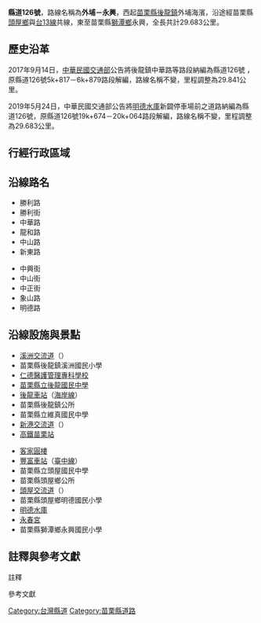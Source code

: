 {{Infobox Taiwan Highway
| Type = CHcounty
| Num = 126
| Length = 29.683
| LastExt = 
| Allocation = {{Jct|country=TWN|PH|13}}
| SpeedHigh = 
| Start = [[苗栗縣|苗栗縣]][[後龍鎮_(台灣)|後龍鎮]][[外埔_(苗栗縣)|外埔]]
| Junc = 
 {{Plainlist|
* [[File:TW_PHW61.svg|20px]][[溪洲交流道|溪洲交流道]]
* [[File:TW_PHW72.svg|20px]][[新港交流道|新港交流道]]
* [[File:TWHW1.svg|20px]][[頭屋交流道|頭屋交流道]]
 }}
| End = 苗栗縣[[獅潭鄉|獅潭鄉]][[獅潭_(大字)|永興]]
| Dep =[[苗栗縣政府|苗栗縣政府]]
}}
'''縣道126號'''，路線名稱為'''外埔－永興'''，西起[[苗栗縣|苗栗縣]][[後龍鎮_(台灣)|後龍鎮]]外埔海濱，沿途經苗栗縣[[頭屋鄉|頭屋鄉]]與[[台13線|台13線]]共線，東至苗栗縣[[獅潭鄉|獅潭鄉]]永興，全長共計29.683公里。
{{Gallery
|File:Starting point of County Highway 126 in Taiwan 20120714.jpg|起點，位於苗栗縣後龍鎮
|File:Ending point of County Highway 126 in Taiwan 20120913.jpg|終點，位於苗栗縣獅潭鄉[[台3線|台3線]]上
}}

== 歷史沿革 ==
2017年9月14日，[[中華民國交通部|中華民國交通部]]公告將後龍鎮中華路等路段納編為縣道126號{{efn|新的路線行經勝利街、中華路，至苗9線終點路口後轉南行龍山路，於後龍鎮戶政事務所前路口接回中山路。}}
，原縣道126號5k+817－6k+879路段解編，路線名稱不變，里程調整為29.841公里。{{R|motc20170914}}

2019年5月24日，中華民國交通部公告將[[明德水庫|明德水庫]]新闢停車場前之道路納編為縣道126號，原縣道126號19k+674－20k+064路段解編，路線名稱不變，里程調整為29.683公里。{{R|motc20190524}}

== 行經行政區域 ==
{{TWNinttop |county=苗栗縣 }}
{{TWNint |tcd=後龍鎮 |tcd_link=後龍鎮 (台灣) |tspan=11 |location=[[外埔_(苗栗縣)|外埔]] |lspan=3 |km=0.0 |road=（地區道路） |notes=公路起點 }}
{{TWNint |km= |road={{Jct|country=TWN|TRML|8}} |notes=[[File:TW_THWml8.svg|27px]]起點 }}
{{TWNint |km= |road={{Jct|country=TWN|TRML|11}} |notes=[[File:TW_THWml11.svg|27px]]起點 }}
{{TWNint |location=[[水尾子|水尾子]] |km= |road=（地區道路） |notes= }}
{{TWNint |location=[[File:TW_PHW61.svg|20px]][[溪洲交流道|溪洲交流道]] |km=4.270 |road={{Jct|country=TWN|PH|61}} }}
{{TWNint |location=溪洲 |km= |road={{Jct|country=TWN|TRML|11-1}} |notes= }}
{{TWNint |location=[[後龍_(大字)|後龍市區]] |lspan=3 |km= |road={{Jct|country=TWN|TRML|9}} |notes=[[File:TW_THWml9.svg|27px]]終點 }}
{{TWNint |km= |road={{Jct|country=TWN|TRML|12}} |notes= }}
{{TWNint |km=7.174 |road={{Jct|country=TWN|PH|1}} |notes= }}
{{TWNint |location=[[File:TW_PHW72.svg|20px]][[新港交流道|新港交流道]] |km= |road={{Jct|country=TWN|PH|72}} |notes=[[File:TW_PHW72.svg|20px]]僅西向出入 }}
{{TWNint |location=[[二張犁|二張犁（豐富）]] |km=11.2 |road={{Jct|country=TWN|PH|13a}} |notes= }}
{{TWNint |tcd=頭屋鄉 |tspan=17 |location=[[外獅潭|外獅潭]] |km= |road=（地區道路） |notes= }}
{{台灣公路設施|tun||中興}}
{{TWNint |location=中興 |lspan=2 |km= |road={{Jct|country=TWN|TRML|25}} |notes=[[File:TW_THWml25.svg|27px]]起點 }}
{{TWNint |km= |road={{Jct|country=TWN|TRML|15}} |notes=[[File:TW_THWml15.svg|27px]]起點 }}
{{台灣公路設施|bri||中興橋}}
{{TWNint |location=[[頭屋_(大字)|頭屋市區]] |km=15.9 |road={{Jct|country=TWN|PH|13}} |notes=與[[File:TW_PHW13.svg|20px]]共線起點 |status=concur }}
{{TWNint |location=[[File:TWHW1.svg|20px]][[頭屋交流道|頭屋交流道]] |km=16.4 |road={{Jct|country=TWN|NH|1}}<br>{{Jct|country=TWN|PH|13}} |notes= |status=concur }}
{{台灣公路設施|bri||岡見橋}}
{{TWNint |location=朳仔岡 |km= |road={{Jct|country=TWN|TRML|22}}<br>{{Jct|country=TWN|PH|13}} |notes=[[File:TW_THWml22.svg|27px]]起點 |status=concur }}
{{TWNint |location=[[仁隆|仁隆]] |km= |road={{Jct|country=TWN|TRML|16}}<br>{{Jct|country=TWN|PH|13}} |notes=[[File:TW_THWml16.svg|27px]]起點 |status=concur }}
{{台灣公路設施|bri||老田寮橋}}
{{TWNint |location=[[老田寮|老田寮（明德）]] |km=19.450 |road={{Jct|country=TWN|PH|13}} |notes=與[[File:TW_PHW13.svg|20px]]共線終點 |status=concur }}
{{台灣公路設施|bri||明德一－三號橋}}
{{TWNint |location=神秘谷 |km= |road={{Jct|country=TWN|TRML|16}} |notes=[[File:TW_THWml16.svg|27px]]終點 }}
{{台灣公路設施|bri||明德四號橋}}
{{TWNint |location=南窩 |lspan=2 |km= |road=（地區道路） |notes= }}
{{台灣公路設施|bri||明德五號橋}}
{{TWNint |tcd=獅潭鄉 |location=[[獅潭_(大字)|永興]] |km=29.683 |road={{Jct|country=TWN|PH|3}} |notes=公路終點 }}
{{Jctbtm |conv=no |keys=concur }}

== 沿線路名 ==
{{Col-begin}}
{{Col-2}}
* 勝利路
* 勝利街
* 中華路
* 龍和路
* 中山路
* 新東路
{{Col-2}}
* 中興街
* 中山街
* 中正街
* 象山路
* 明德路
{{Col-end}}

== 沿線設施與景點 ==
{{Col-begin}}
{{Col-2}}
* [[溪洲交流道|溪洲交流道]]（{{Jct|country=TWN|PH|61}}）
* 苗栗縣後龍鎮溪洲國民小學
* [[仁德醫護管理專科學校|仁德醫護管理專科學校]]
* [[苗栗縣立後龍國民中學|苗栗縣立後龍國民中學]]
* [[後龍車站|後龍車站]]（{{Rint|tw|tra}}[[海岸線_(臺鐵)|海岸線]]）
* 苗栗縣後龍鎮公所
* 苗栗縣立維真國民中學
* [[新港交流道|新港交流道]]（{{Jct|country=TWN|PH|72}}）
* [[高鐵苗栗站|高鐵苗栗站]]
{{Col-2}}
* [[客家圓樓_(苗栗縣)|客家圓樓]]
* [[豐富車站_(台灣)|豐富車站]]（{{Rint|tw|tra}}[[臺中線|臺中線]]）
* 苗栗縣立頭屋國民中學
* 苗栗縣頭屋鄉公所
* [[頭屋交流道|頭屋交流道]]（{{Jct|country=TWN|NH|1}}）
* 苗栗縣頭屋鄉明德國民小學
* [[明德水庫|明德水庫]]
* [[永春宮|永春宮]]
* 苗栗縣獅潭鄉永興國民小學
{{Col-end}}

== 註釋與參考文獻 ==
; 註釋
{{Notelist}}

; 參考文獻
{{Reflist|refs=
<ref name="motc20170914">{{cite web|url=https://odmdoc.motc.gov.tw/IFDEWebBBS_MOTC/ExternalBBS.aspx?ThirdDocId=106RD03918|title=公告調整苗栗縣轄內縣道119線、121線及126線等3條公路路線|publisher=中華民國交通部|website=中華民國交通部公告發布令|date=2017-09-14|accessdate=2019-05-27|format=|series=交路字第1060411798號}}{{Dead link|date=2020年3月 |bot=InternetArchiveBot |fix-attempted=yes }}</ref>
<ref name="motc20190524">{{cite web|url=https://motclaw.motc.gov.tw/webMotcLaw2018/SLaw/Content?soid=8308|title=公告調整苗栗縣縣道126線公路路線|publisher=中華民國交通部|date=2019-05-24|accessdate=2019-05-27|series=交路字第1080406201號}}</ref>
}}

{{Commons category|County Highway 126 (Taiwan)}}
{{台灣縣市道}}
{{苗栗公路網}}

[[Category:台灣縣道|Category:台灣縣道]]
[[Category:苗栗縣道路|Category:苗栗縣道路]]